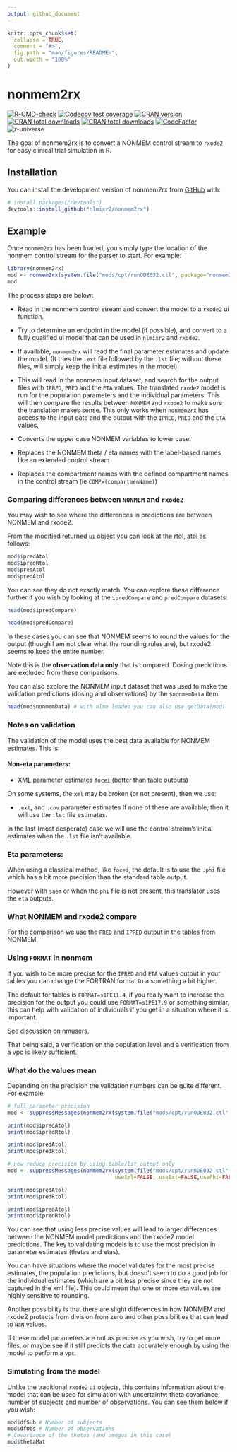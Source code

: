 ```yaml
---
output: github_document
---
```


<!-- README.md is generated from README.Rmd. Please edit that file -->

```r
knitr::opts_chunk$set(
  collapse = TRUE,
  comment = "#>",
  fig.path = "man/figures/README-",
  out.width = "100%"
)
```

# nonmem2rx

<!-- badges: start -->
[![R-CMD-check](https://github.com/nlmixr2/nonmem2rx/actions/workflows/R-CMD-check.yaml/badge.svg)](https://github.com/nlmixr2/nonmem2rx/actions/workflows/R-CMD-check.yaml)
[![Codecov test coverage](https://codecov.io/gh/nlmixr2/nonmem2rx/branch/main/graph/badge.svg)](https://app.codecov.io/gh/nlmixr2/nonmem2rx?branch=main)
[![CRAN version](http://www.r-pkg.org/badges/version/nonmem2rx)](https://cran.r-project.org/package=nonmem2rx)
[![CRAN total downloads](https://cranlogs.r-pkg.org/badges/grand-total/nonmem2rx)](https://cran.r-project.org/package=nonmem2rx)
[![CRAN total downloads](https://cranlogs.r-pkg.org/badges/nonmem2rx)](https://cran.r-project.org/package=nonmem2rx)
[![CodeFactor](https://www.codefactor.io/repository/github/nlmixr2/nonmem2rx/badge)](https://www.codefactor.io/repository/github/nlmixr2/nonmem2rx)
![r-universe](https://nlmixr2.r-universe.dev/badges/nonmem2rx)
<!-- badges: end -->

The goal of nonmem2rx is to convert a NONMEM control stream to
`rxode2` for easy clinical trial simulation in R.

## Installation

You can install the development version of nonmem2rx from [GitHub](https://github.com/) with:

``` r
# install.packages("devtools")
devtools::install_github("nlmixr2/nonmem2rx")
```

## Example

Once `nonmem2rx` has been loaded, you simply type the location of the
nonmem control stream for the parser to start.  For example:

```r
library(nonmem2rx)
mod <- nonmem2rx(system.file("mods/cpt/runODE032.ctl", package="nonmem2rx"), lst=".res")
mod 
```

The process steps are below:

- Read in the nonmem control stream and convert the model to a
  `rxode2` ui function.
  
- Try to determine an endpoint in the model (if possible), and convert
  to a fully qualified ui model that can be used in `nlmixr2` and
  `rxode2`.

- If available, `nonmem2rx` will read the final parameter estimates
  and update the model. (It tries the `.ext` file followed by the `.lst`
  file; without these files, will simply keep the initial estimates in
  the model).
  
- This will read in the nonmem input dataset, and search for the
  output files with `IPRED`, `PRED` and the `ETA` values. The
  translated `rxode2` model is run for the population parameters and
  the individual parameters.  This will then compare the results
  between `NONMEM` and `rxode2` to make sure the translation makes
  sense.  This only works when `nonmem2rx` has access to the input
  data and the output with the `IPRED`, `PRED` and the `ETA` values.
  
- Converts the upper case NONMEM variables to lower case.

- Replaces the NONMEM theta / eta names with the label-based names like an
  extended control stream
  
- Replaces the compartment names with the defined compartment names in
  the control stream (ie `COMP=(compartmenName)`)
  
### Comparing differences between `NONMEM` and `rxode2`

You may wish to see where the differences in predictions are between
NONMEM and rxode2.

From the modified returned `ui` object you can look at the rtol, atol as follows:

```r
mod$ipredAtol
mod$ipredRtol
mod$predAtol
mod$predAtol
```

You can see they do not exactly match. You can explore these
difference further if you wish by looking at the `ipredCompare` and
`predCompare` datasets:

```r
head(mod$ipredCompare)

head(mod$predCompare)
```

In these cases you can see that NONMEM seems to round the values for
the output (though I am not clear what the rounding rules are), but
rxode2 seems to keep the entire number.

Note this is the **observation data only** that is compared.  Dosing
predictions are excluded from these comparisons.

You can also explore the NONMEM input dataset that was used to make
the validation predictions (dosing and observations) by the
`$nonmemData` item:

```r
head(mod$nonmemData) # with nlme loaded you can also use getData(mod)
```

### Notes on validation

The validation of the model uses the best data available for NONMEM
estimates.  This is:

#### Non-eta parameters:

- XML parameter estimates
  `focei` (better than table outputs)

On some systems, the `xml` may be broken (or not present), then we use:

- `.ext`, and `.cov` parameter estimates
If none of these are available, then it will use the `.lst` file
estimates.

In the last (most desperate) case we will use the control
stream's initial estimates when the `.lst` file isn't available.

### Eta parameters:

When using a classical method, like `focei`, the default is to use the
`.phi` file which has a bit more precision than the standard table
output.

However with `saem` or when the `phi` file is not present, this
translator uses the `eta` outputs.

### What NONMEM and rxode2 compare

For the comparison we use the `PRED` and `IPRED` output in the tables
from NONMEM.

### Using `FORMAT` in nonmem

If you wish to be more precise for the `IPRED` and `ETA` values output
in your tables you can change the FORTRAN format to a something a bit
higher.

The default for tables is `FORMAT=s1PE11.4`, if you really want to
increase the precision for the output you could use `FORMAT=s1PE17.9`
or something similar, this can help with validation of individuals if
you get in a situation where it is important.

See [discussion on nmusers](mail-archive.com/nmusers@globomaxnm.com/msg05466.html).

That being said, a verification on the population level and a
verification from a vpc is likely sufficient.

### What do the values mean

Depending on the precision the validation numbers can be quite
different.  For example:

```r
# full parameter precision
mod <- suppressMessages(nonmem2rx(system.file("mods/cpt/runODE032.ctl", package="nonmem2rx"), lst=".res"))

print(mod$ipredAtol)
print(mod$ipredRtol)

print(mod$predAtol)
print(mod$predRtol)

# now reduce precision by using table/lst output only
mod <- suppressMessages(nonmem2rx(system.file("mods/cpt/runODE032.ctl", package="nonmem2rx"), lst=".res",
                                  useXml=FALSE, useExt=FALSE,usePhi=FALSE))

print(mod$predAtol)
print(mod$predRtol)

print(mod$ipredAtol)
print(mod$ipredRtol)
```

You can see that using less precise values will lead to larger
differences between the NONMEM model predictions and the rxode2 model
predictions. The key to validating models is to use the most precision
in parameter estimates (thetas and etas).

You can have situations where the model validates for the most precise
estimates, the population predictions, but doesn't seem to do a good
job for the individual estimates (which are a bit less precise since
they are not captured in the xml file). This could mean that one or more
`eta` values are highly sensitive to rounding.

Another possibility is that there are slight differences in how NONMEM
and rxode2 protects from division from zero and other possibilities that
can lead to `NaN` values.

If these model parameters are not as precise as you wish, try to get
more files, or maybe see if it still predicts the data accurately
enough by using the model to perform a `vpc`.

### Simulating from the model

Unlike the traditional `rxode2` `ui` objects, this contains
information about the model that can be used for simulation with
uncertainty: theta covariance, number of subjects and number of
observations.  You can see them below if you wish:

```r
mod$dfSub # Number of subjects
mod$dfObs # Number of observations
# Covariance of the thetas (and omegas in this case)
mod$thetaMat
```
